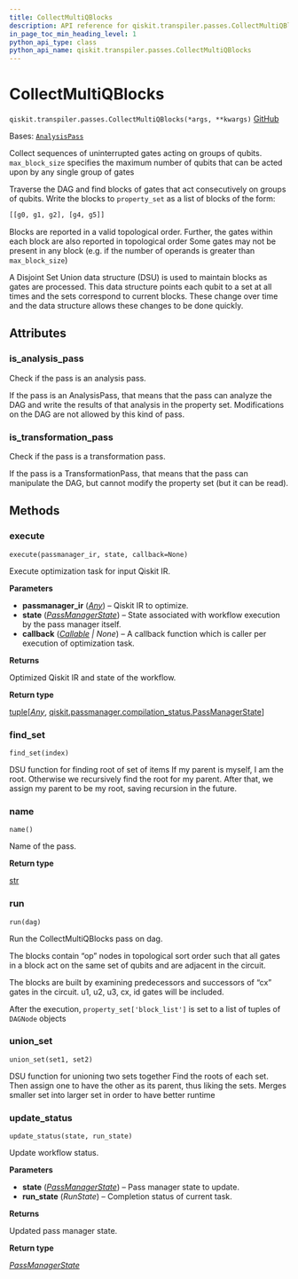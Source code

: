 ```yaml
---
title: CollectMultiQBlocks
description: API reference for qiskit.transpiler.passes.CollectMultiQBlocks
in_page_toc_min_heading_level: 1
python_api_type: class
python_api_name: qiskit.transpiler.passes.CollectMultiQBlocks
---
```


# CollectMultiQBlocks

<span id="qiskit.transpiler.passes.CollectMultiQBlocks" />

`qiskit.transpiler.passes.CollectMultiQBlocks(*args, **kwargs)` [GitHub](https://github.com/qiskit/qiskit/tree/stable/0.45/qiskit/transpiler/passes/optimization/collect_multiqubit_blocks.py "view source code")

Bases: [`AnalysisPass`](qiskit.transpiler.AnalysisPass "qiskit.transpiler.basepasses.AnalysisPass")

Collect sequences of uninterrupted gates acting on groups of qubits. `max_block_size` specifies the maximum number of qubits that can be acted upon by any single group of gates

Traverse the DAG and find blocks of gates that act consecutively on groups of qubits. Write the blocks to `property_set` as a list of blocks of the form:

```python
[[g0, g1, g2], [g4, g5]]
```

Blocks are reported in a valid topological order. Further, the gates within each block are also reported in topological order Some gates may not be present in any block (e.g. if the number of operands is greater than `max_block_size`)

A Disjoint Set Union data structure (DSU) is used to maintain blocks as gates are processed. This data structure points each qubit to a set at all times and the sets correspond to current blocks. These change over time and the data structure allows these changes to be done quickly.

## Attributes

<span id="qiskit.transpiler.passes.CollectMultiQBlocks.is_analysis_pass" />

### is\_analysis\_pass

Check if the pass is an analysis pass.

If the pass is an AnalysisPass, that means that the pass can analyze the DAG and write the results of that analysis in the property set. Modifications on the DAG are not allowed by this kind of pass.

<span id="qiskit.transpiler.passes.CollectMultiQBlocks.is_transformation_pass" />

### is\_transformation\_pass

Check if the pass is a transformation pass.

If the pass is a TransformationPass, that means that the pass can manipulate the DAG, but cannot modify the property set (but it can be read).

## Methods

### execute

<span id="qiskit.transpiler.passes.CollectMultiQBlocks.execute" />

`execute(passmanager_ir, state, callback=None)`

Execute optimization task for input Qiskit IR.

**Parameters**

*   **passmanager\_ir** ([*Any*](https://docs.python.org/3/library/typing.html#typing.Any "(in Python v3.12)")) – Qiskit IR to optimize.
*   **state** ([*PassManagerState*](qiskit.passmanager.PassManagerState "qiskit.passmanager.compilation_status.PassManagerState")) – State associated with workflow execution by the pass manager itself.
*   **callback** ([*Callable*](https://docs.python.org/3/library/collections.abc.html#collections.abc.Callable "(in Python v3.12)") *| None*) – A callback function which is caller per execution of optimization task.

**Returns**

Optimized Qiskit IR and state of the workflow.

**Return type**

[tuple](https://docs.python.org/3/library/stdtypes.html#tuple "(in Python v3.12)")\[[*Any*](https://docs.python.org/3/library/typing.html#typing.Any "(in Python v3.12)"), [qiskit.passmanager.compilation\_status.PassManagerState](qiskit.passmanager.PassManagerState "qiskit.passmanager.compilation_status.PassManagerState")]

### find\_set

<span id="qiskit.transpiler.passes.CollectMultiQBlocks.find_set" />

`find_set(index)`

DSU function for finding root of set of items If my parent is myself, I am the root. Otherwise we recursively find the root for my parent. After that, we assign my parent to be my root, saving recursion in the future.

### name

<span id="qiskit.transpiler.passes.CollectMultiQBlocks.name" />

`name()`

Name of the pass.

**Return type**

[str](https://docs.python.org/3/library/stdtypes.html#str "(in Python v3.12)")

### run

<span id="qiskit.transpiler.passes.CollectMultiQBlocks.run" />

`run(dag)`

Run the CollectMultiQBlocks pass on dag.

The blocks contain “op” nodes in topological sort order such that all gates in a block act on the same set of qubits and are adjacent in the circuit.

The blocks are built by examining predecessors and successors of “cx” gates in the circuit. u1, u2, u3, cx, id gates will be included.

After the execution, `property_set['block_list']` is set to a list of tuples of `DAGNode` objects

### union\_set

<span id="qiskit.transpiler.passes.CollectMultiQBlocks.union_set" />

`union_set(set1, set2)`

DSU function for unioning two sets together Find the roots of each set. Then assign one to have the other as its parent, thus liking the sets. Merges smaller set into larger set in order to have better runtime

### update\_status

<span id="qiskit.transpiler.passes.CollectMultiQBlocks.update_status" />

`update_status(state, run_state)`

Update workflow status.

**Parameters**

*   **state** ([*PassManagerState*](qiskit.passmanager.PassManagerState "qiskit.passmanager.compilation_status.PassManagerState")) – Pass manager state to update.
*   **run\_state** (*RunState*) – Completion status of current task.

**Returns**

Updated pass manager state.

**Return type**

[*PassManagerState*](qiskit.passmanager.PassManagerState "qiskit.passmanager.compilation_status.PassManagerState")

